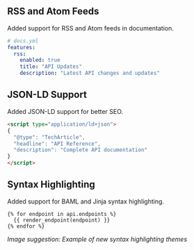 ## RSS and Atom Feeds
Added support for RSS and Atom feeds in documentation.

```yaml
# docs.yml
features:
  rss:
    enabled: true
    title: "API Updates"
    description: "Latest API changes and updates"
```

## JSON-LD Support
Added JSON-LD support for better SEO.

```html
<script type="application/ld+json">
{
  "@type": "TechArticle",
  "headline": "API Reference",
  "description": "Complete API documentation"
}
</script>
```

## Syntax Highlighting
Added support for BAML and Jinja syntax highlighting.

```jinja
{% for endpoint in api.endpoints %}
  {{ render_endpoint(endpoint) }}
{% endfor %}
```

_Image suggestion: Example of new syntax highlighting themes_